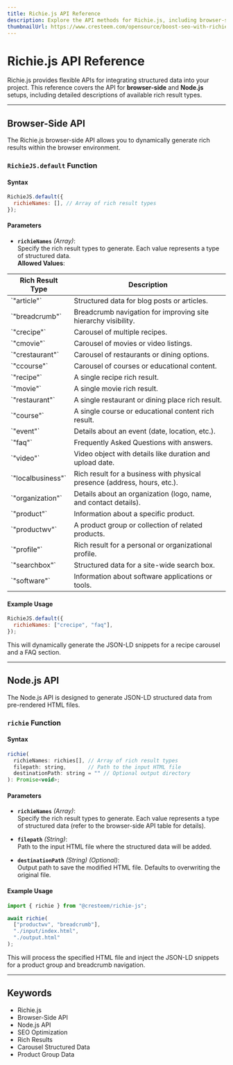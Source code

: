 ```yaml
---
title: Richie.js API Reference
description: Explore the API methods for Richie.js, including browser-side and Node.js implementations for rich result generation.
thumbnailUrl: https://www.cresteem.com/opensource/boost-seo-with-richie-js/thumbnail.webp
---
```


# Richie.js API Reference

Richie.js provides flexible APIs for integrating structured data into your project. This reference covers the API for **browser-side** and **Node.js** setups, including detailed descriptions of available rich result types.

---

## Browser-Side API

The Richie.js browser-side API allows you to dynamically generate rich results within the browser environment.

### `RichieJS.default` Function

#### Syntax

```javascript
RichieJS.default({
  richieNames: [], // Array of rich result types
});
```

#### Parameters

- **`richieNames`** _(Array)_:  
  Specify the rich result types to generate. Each value represents a type of structured data.  
  **Allowed Values**:


<Table>
  <thead>
    <Tr>
      <Th>Rich Result Type</Th>
      <Th>Description</Th>
    </Tr>
  </thead>
  <tbody>
    <Tr>
      <Td>`"article"`</Td>
      <Td>Structured data for blog posts or articles.</Td>
    </Tr>
    <Tr>
      <Td>`"breadcrumb"`</Td>
      <Td>Breadcrumb navigation for improving site hierarchy visibility.</Td>
    </Tr>
    <Tr>
      <Td>`"crecipe"`</Td>
      <Td>Carousel of multiple recipes.</Td>
    </Tr>
    <Tr>
      <Td>`"cmovie"`</Td>
      <Td>Carousel of movies or video listings.</Td>
    </Tr>
    <Tr>
      <Td>`"crestaurant"`</Td>
      <Td>Carousel of restaurants or dining options.</Td>
    </Tr>
    <Tr>
      <Td>`"ccourse"`</Td>
      <Td>Carousel of courses or educational content.</Td>
    </Tr>
    <Tr>
      <Td>`"recipe"`</Td>
      <Td>A single recipe rich result.</Td>
    </Tr>
    <Tr>
      <Td>`"movie"`</Td>
      <Td>A single movie rich result.</Td>
    </Tr>
    <Tr>
      <Td>`"restaurant"`</Td>
      <Td>A single restaurant or dining place rich result.</Td>
    </Tr>
    <Tr>
      <Td>`"course"`</Td>
      <Td>A single course or educational content rich result.</Td>
    </Tr>
    <Tr>
      <Td>`"event"`</Td>
      <Td>Details about an event (date, location, etc.).</Td>
    </Tr>
    <Tr>
      <Td>`"faq"`</Td>
      <Td>Frequently Asked Questions with answers.</Td>
    </Tr>
    <Tr>
      <Td>`"video"`</Td>
      <Td>Video object with details like duration and upload date.</Td>
    </Tr>
    <Tr>
      <Td>`"localbusiness"`</Td>
      <Td>
        Rich result for a business with physical presence (address, hours,
        etc.).
      </Td>
    </Tr>
    <Tr>
      <Td>`"organization"`</Td>
      <Td>Details about an organization (logo, name, and contact details).</Td>
    </Tr>
    <Tr>
      <Td>`"product"`</Td>
      <Td>Information about a specific product.</Td>
    </Tr>
    <Tr>
      <Td>`"productwv"`</Td>
      <Td>A product group or collection of related products.</Td>
    </Tr>
    <Tr>
      <Td>`"profile"`</Td>
      <Td>Rich result for a personal or organizational profile.</Td>
    </Tr>
    <Tr>
      <Td>`"searchbox"`</Td>
      <Td>Structured data for a site-wide search box.</Td>
    </Tr>
    <Tr>
      <Td>`"software"`</Td>
      <Td>Information about software applications or tools.</Td>
    </Tr>
  </tbody>
</Table>

#### Example Usage

```javascript
RichieJS.default({
  richieNames: ["crecipe", "faq"],
});
```

This will dynamically generate the JSON-LD snippets for a recipe carousel and a FAQ section.

---

## Node.js API

The Node.js API is designed to generate JSON-LD structured data from pre-rendered HTML files.

### `richie` Function

#### Syntax

```javascript
richie(
  richieNames: richies[], // Array of rich result types
  filepath: string,       // Path to the input HTML file
  destinationPath: string = "" // Optional output directory
): Promise<void>;
```

#### Parameters

- **`richieNames`** _(Array)_:  
  Specify the rich result types to generate. Each value represents a type of structured data (refer to the browser-side API table for details).

- **`filepath`** _(String)_:  
  Path to the input HTML file where the structured data will be added.

- **`destinationPath`** _(String)_ _(Optional)_:  
  Output path to save the modified HTML file. Defaults to overwriting the original file.

#### Example Usage

```javascript
import { richie } from "@cresteem/richie-js";

await richie(
  ["productwv", "breadcrumb"],
  "./input/index.html",
  "./output.html"
);
```

This will process the specified HTML file and inject the JSON-LD snippets for a product group and breadcrumb navigation.

---

## Keywords


<ul className={style.keywords}>
  <li>Richie.js</li>
  <li>Browser-Side API</li>
  <li>Node.js API</li>
  <li>SEO Optimization</li>
  <li>Rich Results</li>
  <li>Carousel Structured Data</li>
  <li>Product Group Data</li>
</ul>
